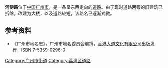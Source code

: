 {{Infobox Guangzhou Road
|中文道路名称=河傍路
|道路名称拼音= Hepang Lu
|图片=
|图片说明=
|道路属性=城市支路
|道路总长度= 0.058
|道路宽度= 7米
|车速限制=
|行车线数量=双向2[[车道|车道]]
|所在地区=[[广州市|广州市]][[荔湾区|荔湾区]]
|起点=东起[[十八甫北路|十八甫北路]]
|终点=西至[[清平路|清平路]]
|道路命名日期= 
|命名缘由= 位于旧[[西濠涌|西濠涌]]旁
|道路旧名= 
|道路动工日期=
|通车日期=
|路段主要建筑=[[十甫假日酒店|十甫假日酒店]]、[[十甫名都|十甫名都]]
}}
'''河傍路'''位于[[中华人民共和国|中国]][[广州市|广州市]]，是一条呈东西走向的[[道路|道路]]。由于现时道路两旁的旧建筑已拆除，改建为大楼，以及道路较短，该路名已逐渐式微。

==参考资料==
*《广州市地名志》，广州市地名委员会编撰，[[香港大道文化有限公司|香港大道文化有限公司]]出版发行，ISBN 7-5359-0296-0

[[Category:广州市街道|Category:广州市街道]]
[[Category:荔湾区道路|Category:荔湾区道路]]
{{GZ-stub}}